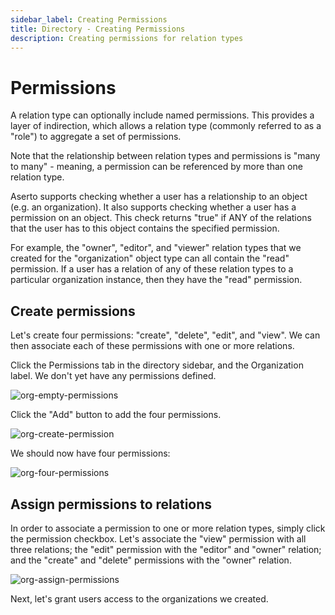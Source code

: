 ```yaml
---
sidebar_label: Creating Permissions
title: Directory - Creating Permissions
description: Creating permissions for relation types
---
```


# Permissions

A relation type can optionally include named permissions. This provides a layer of indirection, which allows a relation type (commonly referred to as a "role") to aggregate a set of permissions. 

Note that the relationship between relation types and permissions is "many to many" - meaning, a permission can be referenced by more than one relation type.

Aserto supports checking whether a user has a relationship to an object (e.g. an organization). It also supports checking whether a user has a permission on an object. This check returns "true" if ANY of the relations that the user has to this object contains the specified permission.

For example, the "owner", "editor", and "viewer" relation types that we created for the "organization" object type can all contain the "read" permission. If a user has a relation of any of these relation types to a particular organization instance, then they have the "read" permission.

## Create permissions

Let's create four permissions: "create", "delete", "edit", and "view". We can then associate each of these permissions with one or more relations.

Click the Permissions tab in the directory sidebar, and the Organization label. We don't yet have any permissions defined. 

![org-empty-permissions](/org-empty-permissions.png)

Click the "Add" button to add the four permissions.

![org-create-permission](/org-create-permission.png)

We should now have four permissions:

![org-four-permissions](/org-four-permissions.png)

## Assign permissions to relations

In order to associate a permission to one or more relation types, simply click the permission checkbox. Let's associate the "view" permission with all three relations; the "edit" permission with the "editor" and "owner" relation; and the "create" and "delete" permissions with the "owner" relation.

![org-assign-permissions](/org-assign-permissions.png)

Next, let's grant users access to the organizations we created.
